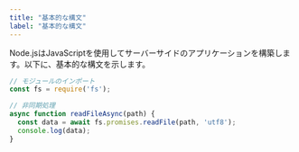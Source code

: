 ```yaml
---
title: "基本的な構文"
label: "基本的な構文"
---
```


Node.jsはJavaScriptを使用してサーバーサイドのアプリケーションを構築します。以下に、基本的な構文を示します。

```javascript
// モジュールのインポート
const fs = require('fs');

// 非同期処理
async function readFileAsync(path) {
  const data = await fs.promises.readFile(path, 'utf8');
  console.log(data);
}
```
